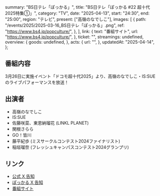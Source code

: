   summary: "BS日テレ「ぽっかる」",
  title: "BS日テレ「ぽっかる #22 超十代2025特集①」",
  category: "TV",
  date: "2025-04-13",
  start: "24:30",
  end: "25:00",
  region: "テレビ",
  present: ["高嶺のなでしこ"],
  images: [
    {
      path: "/events/2025/2025-03-16_BS日テレ「ぽっかる」.png",
      ref: "https://www.bs4.jp/popculture/",
    },
  ],
  link: {
    text: "番組サイト",
    url: "https://www.bs4.jp/popculture/",
  },
  ticket: "",
  streamings: undefined,
  overview: {
    goods: undefined,
  },
  acts: {
    url: "",
  },
  updatedAt: "2025-04-14",
};

## 番組内容

3月26日に実施イベント「ドコモ超十代2025」より、高嶺のなでしこ・IS:SUEのライブパフォーマンスを放送！

## 出演者

- 高嶺のなでしこ
- IS:SUE
- 佐藤咲菜、東恩納瑠花 (LINKL PLANET)
- 関根さらら
- GO！皆川
- 藤平紀歩 (ミスサークルコンテスト2024ファイナリスト)
- 稲垣瑠奈 (フレッシュキャンパスコンテスト2024グランプリ)

## リンク

- [公式 X 告知](https://x.com/takanenofficial/status/1911253105250906206)
- [ぽっかる X 告知](https://x.com/bs4_pocul_tour2/status/1911354660839166296)
- [番組サイト](https://www.bs4.jp/popculture/)
